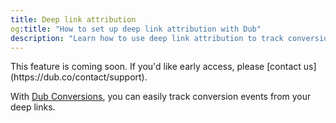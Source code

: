 ```yaml
---
title: Deep link attribution
og:title: "How to set up deep link attribution with Dub"
description: "Learn how to use deep link attribution to track conversions events with Dub."
---
```


<Note>
  This feature is coming soon. If you'd like early access, please [contact
  us](https://dub.co/contact/support).
</Note>

With [Dub Conversions](/conversions/quickstart), you can easily track conversion events from your deep links.
